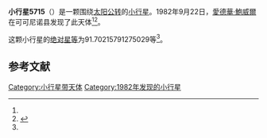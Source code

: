 {{Infobox planet
| bgcolour = #FFFFC0
| name = 5715 Kramer
| symbol = 
| image = 
| caption = 
| discovery = yes
| discovery_ref = 
| discoverer = [[愛德華·鮑威爾|愛德華·鮑威爾]]
| discovery_site = [[可可尼诺县|可可尼诺县]] 
| discovered = 1982年9月22日
| designations = yes
| mp_name = 
| named_after = 
| alt_names = 1982 SE1/ 1988 XG
| mp_category = [[主带小行星|主带小行星]]
| orbit_ref = <ref name="a">[http://ssd.jpl.nasa.gov/sbdb.cgi?sstr=5715 5715 Kramer] {{Wayback|url=http://ssd.jpl.nasa.gov/sbdb.cgi?sstr=5715 |date=20140823050747 }}，小行星數據庫瀏覽器（JPL Small-Body Database Browser）－[[美国国家航空航天局|美国国家航空航天局]]喷气推进实验室</ref>
| epoch = 2456400.5 (2013年4月18日更新)
| aphelion = {{convert|3.723264565878738|AU|km|3|abbr=on|lk=out}}
| perihelion = {{convert|2.655708212328204|AU|km|3|abbr=on}}
| semimajor = {{convert|3.189486389103471|AU|km|3|abbr=on}}
| eccentricity = 0.167355527
| period = 2080.556704 [[日|日]]<br />5.7[[儒略年|儒略年]]
| avg_speed = 
| inclination = 4.00366014017715
| asc_node = 283.63530467
| mean_anomaly = 
| arg_peri = 91.70215791275029
| satellites = 
| physical_characteristics = yes
| dimensions = 
| mass = 
| density = 
| surface_grav = 
| escape_velocity = 
| sidereal_day = 
| axial_tilt = 
| pole_ecliptic_lat = 
| pole_ecliptic_lon = 
| albedo = 
| temperatures= 
| temp_name1 = 
| mean_temp_1 = 
| max_temp_1 = 
| temp_name2 = 
| max_temp_2 = 
| spectral_type = 
| abs_magnitude = 91.70215791275029
}}

'''小行星5715'''（{{lang-en|5715 Kramer}}）是一颗围绕[[太阳|太阳]][[公转|公转]]的[[小行星|小行星]]。1982年9月22日，[[愛德華·鮑威爾|愛德華·鮑威爾]]在可可尼诺县发现了此天体<ref name="a" /><ref>{{cite news|title=小行星列表|url=http://cfa-www.harvard.edu/iau/lists/NumberedMPs.txt|accessdate=2013-07-08|newspaper=哈佛大学|archive-date=2008-05-17|archive-url=https://web.archive.org/web/20080517010638/http://cfa-www.harvard.edu/iau/lists/NumberedMPs.txt|dead-url=no}}</ref>。

这颗小行星的[[绝对星等|绝对星等]]为91.70215791275029等<ref name="a" />。

==参考文献==
{{reflist}}
{{Minor Planet Number|[[小行星5714|小行星5714]]|[[小行星5716|小行星5716]]}}

{{小天体}}

[[Category:小行星带天体|Category:小行星带天体]]
[[Category:1982年发现的小行星|Category:1982年发现的小行星]]

{{asteroid-stub}}